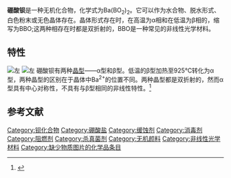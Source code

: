 {{chembox
| Verifiedfields = changed
| Watchedfields = changed
| verifiedrevid = 476992143
| Name = 硼酸钡
| ImageFile = Unit cell of barium metaborate.png
| ImageSize = 
| ImageName = 
| OtherNames = 偏硼酸钡<BR>二硼酸钡
|Section1={{Chembox Identifiers
| ChemSpiderID_Ref = {{chemspidercite|correct|chemspider}}
| ChemSpiderID = 3642855
| InChI = 1/2BO2.Ba/c2*2-1-3;/q2*-1;+2
| SMILES = [Ba+2].[O-]B=O.[O-]B=O
| InChIKey = QBLDFAIABQKINO-UHFFFAOYAX
| StdInChI_Ref = {{stdinchicite|correct|chemspider}}
| StdInChI = 1S/2BO2.Ba/c2*2-1-3;/q2*-1;+2
| StdInChIKey_Ref = {{stdinchicite|correct|chemspider}}
| StdInChIKey = QBLDFAIABQKINO-UHFFFAOYSA-N
| CASNo = 13701-59-2 
| CASNo_Ref = {{cascite|correct|CAS}}
| CASNo2_Ref = {{cascite|changed|??}}
| CASNo2 = 26124-86-7
| CASNo2_Comment = (一水)
| CASNo3_Ref = {{cascite|changed|??}}
| CASNo3 = 23436-05-7
| CASNo3_Comment = (dihydrate) 
| EINECS = 237-222-4
| RTECS = 
 }}
|Section2={{Chembox Properties
| Density = 3.85 g/cm<sup>3</sup><ref name=pr1>[https://web.archive.org/web/20080517130745/http://www.casix.com/product/prod_cry_bbo.html Barium Borate (a-BBO) Crystal]. casix.com</ref>
| Solvent = [[盐酸|盐酸]]
| SolubleOther = 可溶
| SolubilityProduct = 
| MeltingPtC = 1095
| MeltingPt_ref = <ref name=pr2>[http://www.clevelandcrystals.com/BBOLBO.htm BBO Crystals – Beta Barium Borate and Lithium Borate] {{webarchive |url=https://web.archive.org/web/20120212023737/http://www.clevelandcrystals.com/BBOLBO.htm |date=February 12, 2012 }}. clevelandcrystals.com</ref>
| Formula = BaB<sub>2</sub>O<sub>4</sub> or Ba(BO<sub>2</sub>)<sub>2</sub>
| MolarMass = 222.95 
| Appearance = 白色粉末或无色晶体
| Odor = 无味
| pKa = 
| RefractIndex = n<sub>e</sub> = 1.5534, n<sub>o</sub> = 1.6776 
 }}
|Section3={{Chembox Structure
| CrystalStruct = Rhombohedral, [[皮尔逊符号|hR126]]<ref>{{cite journal|doi=10.1111/j.1151-2916.1990.tb07626.x|title=Thermal Expansion of the Low-Temperature Form of BaB2O4|journal=Journal of the American Ceramic Society|volume =73|issue =8| pages =2526–2527|year= 1990|last1=Guiqin|first1=Dai|last2=Wei|first2=Lin|last3=An|first3=Zheng|last4=Qingzhen|first4=Huang|last5=Jingkui|first5=Liang}}</ref>
| LattConst_a =1.2529 nm, ''c'' = 1.274 nm
| SpaceGroup = R3c, No. 161
 }}
|Section4={{Chembox Thermochemistry
| DeltaHf = 
 }}
|Section5={{Chembox Hazards
| ExternalSDS = [http://www.mpbio.com/includes/msds/eu/en/207109-EN-EU.pdf MSDS]
| FlashPt = 不可燃
 }}
|Section8={{Chembox Related
| OtherCations = 
| OtherCompounds = 
 }}
}}
'''硼酸钡'''是一种无机化合物，化学式为Ba(BO<sub>2</sub>)<sub>2</sub>。它可以作为水合物、脱水形式、白色粉末或无色晶体存在。晶体形式存在时，在高温为α相和在低温为β相的，缩写为BBO;这两种相存在时都是双折射的，BBO是一种常见的非线性光学材料。

==特性==
[[File:BBOstructure1.png|左]]
[[File:BBOstructure2.png|左]]
硼酸钡有两种[[晶型|晶型]]——α型和β型。低温的β型加热至925℃转化为α型，两种晶型的区别在于晶体中Ba<sup>2+</sup>的位置不同。两种晶型都是双折射的，然而α型具有中心对称性，不具有与β型相同的非线性特性。<ref name=Nikogosyan>{{cite journal| journal=Applied Physics A| volume=52 | pages=359–368|doi=10.1007/BF00323647|bibcode=1991ApPhA..52..359N| title=Beta barium borate (BBO)| year=1991| last1=Nikogosyan| first1=D. N.| issue=6}}</ref>

==参考文献==
{{reflist}}
{{钡化合物}}
{{硼酸盐}}

[[Category:钡化合物|Category:钡化合物]]
[[Category:硼酸盐|Category:硼酸盐]]
[[Category:缓蚀剂|Category:缓蚀剂]]
[[Category:消毒剂|Category:消毒剂]]
[[Category:阻燃剂|Category:阻燃剂]]
[[Category:杀真菌剂|Category:杀真菌剂]]
[[Category:无机颜料|Category:无机颜料]]
[[Category:非线性光学材料|Category:非线性光学材料]]
[[Category:缺少物质图片的化学品条目|Category:缺少物质图片的化学品条目]]